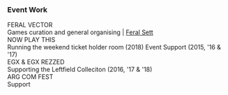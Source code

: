 
### Event Work

FERAL VECTOR<br /> Games curation and general organising |
[Feral Sett](http://feral-vector.com/?page_id=1910)<br /> NOW PLAY THIS<br />
Running the weekend ticket holder room (2018) Event Support (2015, '16 &
'17)<br /> EGX & EGX REZZED<br /> Supporting the Leftfield Colleciton (2016, '17
& '18)<br /> ARG COM FEST<br />Support

